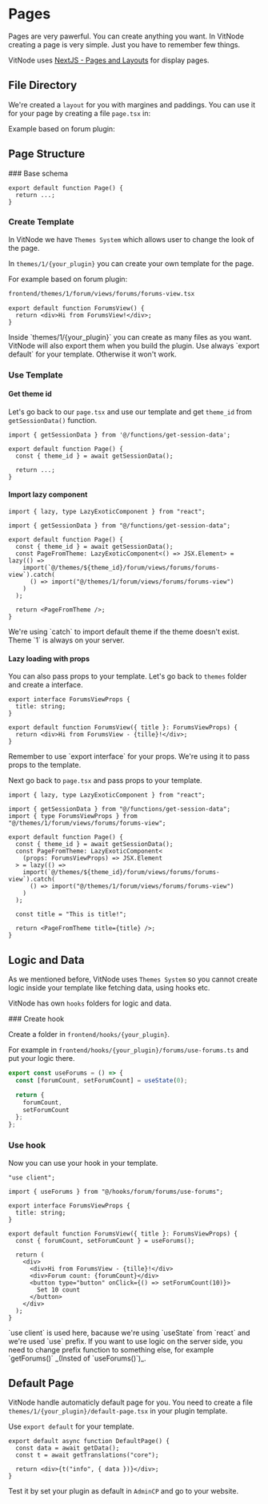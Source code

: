 
# Pages

Pages are very pawerful. You can create anything you want. In VitNode creating a page is very simple. Just you have to remember few things.

VitNode uses [NextJS - Pages and Layouts](https://nextjs.org/docs/app/building-your-application/routing/pages-and-layouts) for display pages.

## File Directory

We're created a `layout` for you with margines and paddings. You can use it for your page by creating a file `page.tsx` in:

<FileTree>
  <FileTree.Folder name="frontend" defaultOpen>
    <FileTree.Folder name="app" defaultOpen>
      <FileTree.Folder name="[locale]" defaultOpen>
        <FileTree.Folder name="(apps)" defaultOpen>
          <FileTree.Folder name="(main)" defaultOpen>
            <FileTree.Folder name="{your_plugin}" defaultOpen>
              <FileTree.File name="..." />
            </FileTree.Folder>
          </FileTree.Folder>
        </FileTree.Folder>
      </FileTree.Folder>
    </FileTree.Folder>
  </FileTree.Folder>
</FileTree>

Example based on forum plugin:

<FileTree>
  <FileTree.Folder name="frontend" defaultOpen>
    <FileTree.Folder name="app" defaultOpen>
      <FileTree.Folder name="[locale]" defaultOpen>
        <FileTree.Folder name="(apps)" defaultOpen>
          <FileTree.Folder name="(main)" defaultOpen>
            <FileTree.Folder name="forum" defaultOpen>
              <FileTree.Folder name="forums" defaultOpen>
                <FileTree.File name="page.tsx" />
              </FileTree.Folder>
            </FileTree.Folder>
          </FileTree.Folder>
        </FileTree.Folder>
      </FileTree.Folder>
    </FileTree.Folder>
  </FileTree.Folder>
</FileTree>

## Page Structure

<Steps>
### Base schema

```tsx
export default function Page() {
  return ...;
}
```

### Create Template

In VitNode we have `Themes System` which allows user to change the look of the page.

In `themes/1/{your_plugin}` you can create your own template for the page.

<FileTree>
  <FileTree.Folder name="frontend" defaultOpen>
    <FileTree.Folder name="themes" defaultOpen>
      <FileTree.Folder name="1" defaultOpen>
        <FileTree.Folder name="{your_plugin}" defaultOpen>
          <FileTree.File name="..." />
        </FileTree.Folder>
      </FileTree.Folder>
    </FileTree.Folder>
  </FileTree.Folder>
</FileTree>

For example based on forum plugin:

```bash
frontend/themes/1/forum/views/forums/forums-view.tsx
```

```tsx
export default function ForumsView() {
  return <div>Hi from ForumsView!</div>;
}
```

<Callout type="info" emoji="ℹ️">
  Inside `themes/1/{your_plugin}` you can create as many files as you want.
  VitNode will also export them when you build the plugin.
</Callout>

<Callout type="error" emoji="❌">
  Use always `export default` for your template. Otherwise it won't work.
</Callout>

### Use Template

#### Get theme id

Let's go back to our `page.tsx` and use our template and get `theme_id` from `getSessionData()` function.

```tsx {1, 4}
import { getSessionData } from '@/functions/get-session-data';

export default function Page() {
  const { theme_id } = await getSessionData();

  return ...;
}
```

#### Import lazy component

```tsx {1, 7-11, 13}
import { lazy, type LazyExoticComponent } from "react";

import { getSessionData } from "@/functions/get-session-data";

export default function Page() {
  const { theme_id } = await getSessionData();
  const PageFromTheme: LazyExoticComponent<() => JSX.Element> = lazy(() =>
    import(`@/themes/${theme_id}/forum/views/forums/forums-view`).catch(
      () => import("@/themes/1/forum/views/forums/forums-view")
    )
  );

  return <PageFromTheme />;
}
```

<Callout type="info" emoji="ℹ️">
  We're using `catch` to import default theme if the theme doesn't exist. Theme
  `1` is always on your server.
</Callout>

#### Lazy loading with props

You can also pass props to your template. Let's go back to `themes` folder and create a interface.

```tsx {1-3, 5-6}
export interface ForumsViewProps {
  title: string;
}

export default function ForumsView({ title }: ForumsViewProps) {
  return <div>Hi from ForumsView - {tille}!</div>;
}
```

<Callout type="error" emoji="❌">
  Remember to use `export interface` for your props. We're using it to pass
  props to the template.
</Callout>

Next go back to `page.tsx` and pass props to your template.

```tsx {4, 8, 14, 16}
import { lazy, type LazyExoticComponent } from "react";

import { getSessionData } from "@/functions/get-session-data";
import { type ForumsViewProps } from "@/themes/1/forum/views/forums/forums-view";

export default function Page() {
  const { theme_id } = await getSessionData();
  const PageFromTheme: LazyExoticComponent<
    (props: ForumsViewProps) => JSX.Element
  > = lazy(() =>
    import(`@/themes/${theme_id}/forum/views/forums/forums-view`).catch(
      () => import("@/themes/1/forum/views/forums/forums-view")
    )
  );

  const title = "This is title!";

  return <PageFromTheme title={title} />;
}
```

</Steps>

## Logic and Data

As we mentioned before, VitNode uses `Themes System` so you cannot create logic inside your template like fetching data, using hooks etc.

VitNode has own `hooks` folders for logic and data.

<Steps>
### Create hook

Create a folder in `frontend/hooks/{your_plugin}`.

<FileTree>
  <FileTree.Folder name="frontend" defaultOpen>
    <FileTree.Folder name="hooks" defaultOpen>
      <FileTree.Folder name="{your_plugin}" />
    </FileTree.Folder>
  </FileTree.Folder>
</FileTree>

For example in `frontend/hooks/{your_plugin}/forums/use-forums.ts` and put your logic there.

<FileTree>
  <FileTree.Folder name="frontend" defaultOpen>
    <FileTree.Folder name="hooks" defaultOpen>
      <FileTree.Folder name="forum" defaultOpen>
        <FileTree.Folder name="forums" defaultOpen>
          <FileTree.File name="use-forums.ts" />
        </FileTree.Folder>
      </FileTree.Folder>
    </FileTree.Folder>
  </FileTree.Folder>
</FileTree>

```ts
export const useForums = () => {
  const [forumCount, setForumCount] = useState(0);

  return {
    forumCount,
    setForumCount
  };
};
```

### Use hook

Now you can use your hook in your template.

```tsx {1, 3, 10, 15-18}
"use client";

import { useForums } from "@/hooks/forum/forums/use-forums";

export interface ForumsViewProps {
  title: string;
}

export default function ForumsView({ title }: ForumsViewProps) {
  const { forumCount, setForumCount } = useForums();

  return (
    <div>
      <div>Hi from ForumsView - {tille}!</div>
      <div>Forum count: {forumCount}</div>
      <button type="button" onClick={() => setForumCount(10)}>
        Set 10 count
      </button>
    </div>
  );
}
```

<Callout type="info" emoji="ℹ️">
  `use client` is used here, bacause we're using `useState` from `react` and
  we're used `use` prefix. If you want to use logic on the server side, you need
  to change prefix function to something else, for example `getForums()`
  _(Insted of `useForums()`)_.
</Callout>

</Steps>

## Default Page

VitNode handle automaticly default page for you. You need to create a file `themes/1/{your_plugin}/default-page.tsx` in your plugin template.

Use `export default` for your template.

```tsx
export default async function DefaultPage() {
  const data = await getData();
  const t = await getTranslations("core");

  return <div>{t("info", { data })}</div>;
}
```

Test it by set your plugin as default in `AdminCP` and go to your website.
